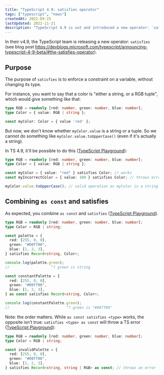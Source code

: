 ```yaml
---
title: "TypeScript 4.9: satisfies operator"
tags: ["typescript", "news"]
createdAt: 2022-09-25
lastUpdated: 2022-11-21
description: "TypeScript 4.9 is out and introduced a new operator: `satisfies`, let’s see how we can use it"
---
```


In their v4.9, the TypeScript team is releasing a new operator: `satisfies` (see blog post https://devblogs.microsoft.com/typescript/announcing-typescript-4-9-beta/#the-satisfies-operator).

## Purpose

The purpose of `satisfies` is to enforce a constraint on a variable, without changing its type.

For instance, you want to say that a color is "either a string, or a RGB tuple", which would give something like that:

```ts
type RGB = readonly [red: number, green: number, blue: number];
type Color = { value: RGB | string };

const myColor: Color = { value 'red' };
```

But now, we don't know whether `myColor.value` is a string or a tuple. So we cannot do something like `myColor.value.toUpperCase()` (even if it's actually a string).

In TS 4.9, it'll be possible to do this ([TypeScript Playground](https://www.typescriptlang.org/play?ts=4.9.0-dev.20220921#code/C4TwDgpgBASg4gISgXigJwgQwCYHsB2ANiFANobYBcU+ArgLYBGEaANFAOYYT7V1Mt2jQrQh8GzNAF0A3AChQkKAGFchXGhRQA3lABumEWNiIoAHygBnYGgCW+DlAC+8uQGMC1qPRCr1m1F0DI2oAcgpQ5ytMYFtLADNbCEsVNQ0ZKAB6TKgAdw0Aa0t3T2BvEABJfA80DDdgPw0tIMNRagBGAAZOqMsYuMTk1P8M7KhgAAs0XFyUlmm0OTkfRrQAOmDRNeBcAFUwSDRlTEsIAAoASlGc4NtsKFxD-oIoE-LVqDjXqxt7DiA)):

```ts
type RGB = readonly [red: number, green: number, blue: number];
type Color = { value: RGB | string };

const myColor = { value: "red" } satisfies Color; // works
const myIncorrectColor = { value: 100 } satisfies Color; // throws error

myColor.value.toUpperCase(); // valid operation as myColor is a string
```

## Combining `as const` and satisfies

As expected, you combine `as const` and `satisfies` ([TypeScript Playground](https://www.typescriptlang.org/play?ts=4.9.0-dev.20220921#code/C4TwDgpgBASg4gISgXigJwgQwCYHsB2ANiFANobYBcU+ArgLYBGEaANFAOYYT7V1Mt2jQrQh8GzNAF0A3AChQkKAGFchXGhSxEUAD5QAzsDQBLfB3lyAxgSNQwmQhGDBoqAN5yo39BCpkAJgBWIPYABnCpVi8fLggeagAiAGIwsIAzdLTE6J8oYVFqUgBGVgDWAGYouQBfQ0xgEwN0kwgDWAgbNGwAHiNTc3ZVdTQAPksbfAM1CAA6dQ4ACgcnFzm4ngBKeQB6HbyDw7yAPQB+OQvJuyvgTHxgAAVHZ1ctTzyKIuDQqAjf6ryG14UBSaUy2VyPgKYjIpXKVWidUw7Ru9UazVa7RgnQ0vX6Zg4QzUGnGl1sM3muCWNzuj2ea1mQO2cj2RzZ7O8ZzkQA)).

```ts
type RGB = readonly [red: number, green: number, blue: number];
type Color = RGB | string;

const palette = {
  red: [255, 0, 0],
  green: "#00ff00",
  blue: [1, 2, 3],
} satisfies Record<string, Color>;

console.log(palette.green);
//                   ^? green is string

const constantPalette = {
  red: [255, 0, 0],
  green: "#00ff00",
  blue: [1, 2, 3],
} as const satisfies Record<string, Color>;

console.log(constantPalette.green);
//                          ^? green is "#00ff00"
```

Note: the order matters. While `as const satisfies <type>` works, the opposite isn't true: `satisfies <type> as const` will throw a TS error ([TypeScript Playground](https://www.typescriptlang.org/play?ts=4.9.0-dev.20220921#code/C4TwDgpgBASg4gISgXigJwgQwCYHsB2ANiFANobYBcU+ArgLYBGEaANFAOYYT7V1Mt2jQrQh8GzNAF0A3AChQkKAGFchXGhSxEUAD5QAzsDQBLfB3lyAxgSNQzAN0yET2AArOIwYNFQBvOSgg9AgqMgAmAFZI9gAGOKlWQOCuCB5qACIAYljYgDM83Iyk4KhhUWpSAEZWcNYAZkS5AF9DTGATAzyTCANYCBs0bAAeI1NzdjGzDj1tBAA+KEw+m3wjGSgAek2oYAALNFwAdz7MfCgWQ7QgA)):

```ts
type RGB = readonly [red: number, green: number, blue: number];
type Color = RGB | string;

const invalidPalette = {
  red: [255, 0, 0],
  green: "#00ff00",
  blue: [1, 2, 3],
} satisfies Record<string, string | RGB> as const; // throws an error
```
